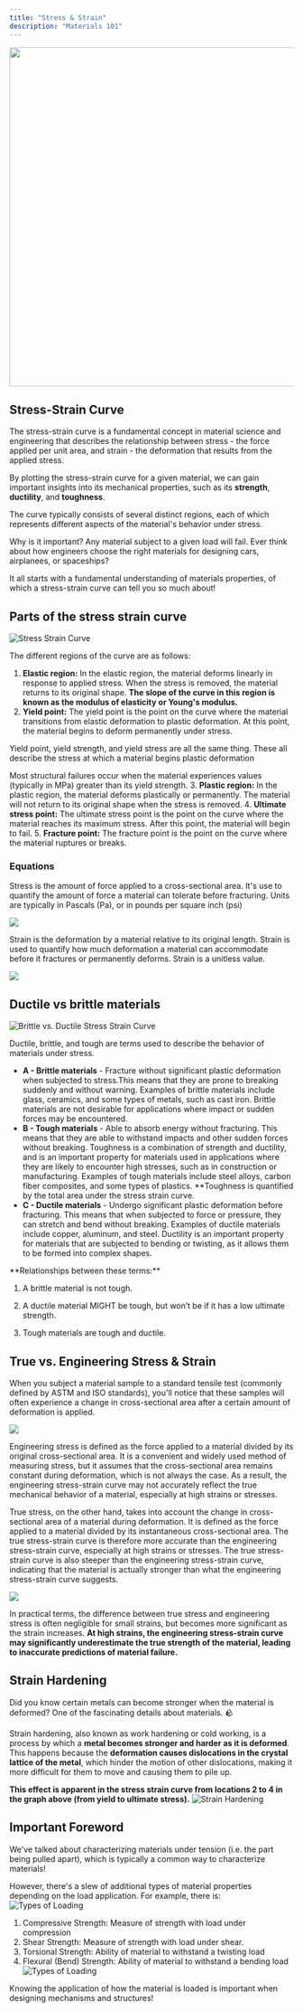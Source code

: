 ```yaml
---
title: "Stress & Strain"
description: "Materials 101"
---
```

<Frame caption="Tensile Testing - An Extremely Ductile Elastomer">
<img width = "600"  src="/images/stress-strain/tensile_test.gif" />
</Frame>


## Stress-Strain Curve

The stress-strain curve is a fundamental concept in material science and engineering that describes the relationship between stress - the force applied per unit area, and strain - the deformation that results from the applied stress.

By plotting the stress-strain curve for a given material, we can gain important insights into its mechanical properties, such as its **strength**, **ductility**, and **toughness**.

The curve typically consists of several distinct regions, each of which represents different aspects of the material's behavior under stress.
<Tip>

Why is it important?
Any material subject to a given load will fail. Ever think about how engineers choose the right materials for designing cars, airplanees, or spaceships?

It all starts with a fundamental understanding of materials properties, of which a stress-strain curve can tell you so much about!

</Tip>

## Parts of the stress strain curve

![Stress Strain Curve](/images/stress_strain_curve.png)

The different regions of the curve are as follows:

1. **Elastic region:** In the elastic region, the material deforms linearly in response to applied stress. When the stress is removed, the material returns to its original shape. **The slope of the curve in this region is known as the modulus of elasticity or Young's modulus.**
2. **Yield point:** The yield point is the point on the curve where the material transitions from elastic deformation to plastic deformation. At this point, the material begins to deform permanently under stress.
<Info>
Yield point, yield strength, and yield stress are all the same thing. These all describe the stress at which a material begins plastic deformation

Most structural failures occur when the material experiences values (typically in MPa) greater than its yield strength.
</Info>
3. **Plastic region:** In the plastic region, the material deforms plastically or permanently. The material will not return to its original shape when the stress is removed.
4. **Ultimate stress point:** The ultimate stress point is the point on the curve where the material reaches its maximum stress. After this point, the material will begin to fail.
5. **Fracture point:** The fracture point is the point on the curve where the material ruptures or breaks.

### Equations
Stress is the amount of force applied to a cross-sectional area. It's use to quantify the amount of force a material can tolerate before fracturing. Units are typically in Pascals (Pa), or in pounds per square inch (psi)
<Frame>
  <img src="/images/stress-strain/stress_equation.png" />
</Frame>


Strain is the deformation by a material relative to its original length. Strain is used to quantify how much deformation a material can accommodate before it fractures or permanently deforms. Strain is a unitless value.
<Frame>
  <img src="/images/stress-strain/strain-mechanics.png" />
</Frame>

## Ductile vs brittle materials
![Brittle vs. Ductile Stress Strain Curve](/images/material_behavior.png)

Ductile, brittle, and tough are terms used to describe the behavior of materials under stress.


- **A - Brittle materials** - Fracture without significant plastic deformation when subjected to stress.This means that they are prone to breaking suddenly and without warning. Examples of brittle materials include glass, ceramics, and some types of metals, such as cast iron. Brittle materials are not desirable for applications where impact or sudden forces may be encountered.
- **B - Tough materials** - Able to absorb energy without fracturing. This means that they are able to withstand impacts and other sudden forces without breaking. Toughness is a combination of strength and ductility, and is an important property for materials used in applications where they are likely to encounter high stresses, such as in construction or manufacturing. Examples of tough materials include steel alloys, carbon fiber composites, and some types of plastics. **Toughness is quantified by the total area under the stress strain curve.
- **C - Ductile materials** - Undergo significant plastic deformation before fracturing. This means that when subjected to force or pressure, they can stretch and bend without breaking. Examples of ductile materials include copper, aluminum, and steel. Ductility is an important property for materials that are subjected to bending or twisting, as it allows them to be formed into complex shapes.
<Note>
**Relationships between these terms:**

1. A brittle material is not tough.

2. A ductile material MIGHT be tough, but won’t be if it has a low ultimate strength.

3. Tough materials are tough and ductile.
</Note>

## True vs. Engineering Stress & Strain

When you subject a material sample to a standard tensile test (commonly defined by ASTM and ISO standards), you'll notice that these samples will often experience a change in cross-sectional area after a certain amount of deformation is applied.
<Frame>
  <img src="/images/stress-strain/necking.png" />
</Frame>

Engineering stress is defined as the force applied to a material divided by its original cross-sectional area. It is a convenient and widely used method of measuring stress, but it assumes that the cross-sectional area remains constant during deformation, which is not always the case. As a result, the engineering stress-strain curve may not accurately reflect the true mechanical behavior of a material, especially at high strains or stresses.

True stress, on the other hand, takes into account the change in cross-sectional area of a material during deformation. It is defined as the force applied to a material divided by its instantaneous cross-sectional area. The true stress-strain curve is therefore more accurate than the engineering stress-strain curve, especially at high strains or stresses. The true stress-strain curve is also steeper than the engineering stress-strain curve, indicating that the material is actually stronger than what the engineering stress-strain curve suggests.

<Frame>
  <img src="/images/stress-strain/true-stress-strain-curve.png" />
</Frame>

In practical terms, the difference between true stress and engineering stress is often negligible for small strains, but becomes more significant as the strain increases. **At high strains, the engineering stress-strain curve may significantly underestimate the true strength of the material, leading to inaccurate predictions of material failure.**

## Strain Hardening
<Tip>
Did you know certain metals can become stronger when the material is deformed? One of the fascinating details about materials. 🪨
</Tip>

Strain hardening, also known as work hardening or cold working, is a process by which a **metal becomes stronger and harder as it is deformed**. This happens because the **deformation causes dislocations in the crystal lattice of the metal**, which hinder the motion of other dislocations, making it more difficult for them to move and causing them to pile up.

**This effect is apparent in the stress strain curve from locations 2 to 4 in the graph above (from yield to ultimate stress).**
![Strain Hardening](/images/strain_hardening.png)

## Important Foreword
We've talked about characterizing materials under tension (i.e. the part being pulled apart), which is typically a common way to characterize materials!

However, there's a slew of additional types of material properties depending on the load application. For example, there is:
![Types of Loading](/images/stress-strain/comparison_strength.gif)
1. Compressive Strength: Measure of strength with load under compression
2. Shear Strength: Measure of strength with load under shear.
3. Torsional Strength: Ability of material to withstand a twisting load
4. Flexural (Bend) Strength: Ability of material to withstand a bending load
![Types of Loading](/images/stress-strain/flexural_strength.gif)






Knowing the application of how the material is loaded is important when designing mechanisms and structures!
